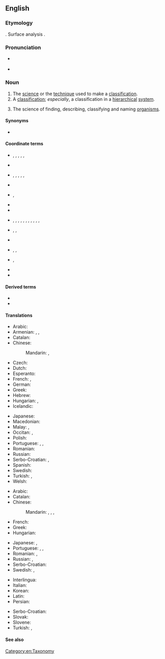 ==English==
{{wikipedia}}

===Etymology===
{{borrowing|en|fr|taxonomie}}. Surface analysis {{confix|en|taxo|nomy}}.

===Pronunciation===
* {{a|UK}} {{IPA|/tækˈsɒnəmi/|lang=en}}
* {{a|US}} {{IPA|/tækˈsɑːnəmi/|lang=en}}

===Noun===
{{en-noun|~|taxonomies}}

# The [[science]] or the [[technique]] used to make a [[classification]].
# A [[classification]]; ''especially'', a classification in a [[hierarchical]] [[system]].
# {{lb|en|taxonomy|uncountable}} The science of finding, describing, classifying and naming [[organism]]s.

====Synonyms====
* {{sense|science of finding, describing, classifying and naming organisms}} {{l|en|alpha taxonomy}}

====Coordinate terms====
* {{l|en|class}}, {{l|en|classis}}, {{l|en|infraclass}}, {{l|en|infraclassis}}, {{l|en|subclass}}, {{l|en|subclassis}}
* {{l|en|domain}}
* {{l|en|familia}}, {{l|en|family}}, {{l|en|subfamilia}}, {{l|en|subfamily}}, {{l|en|superfamilia}}, {{l|en|superfamily}}
* {{l|en|genus}}
* {{l|en|kingdom}}, {{l|en|subkingdom}}
* {{l|en|nomenclature}}
* {{l|en|ontology}}
* {{l|en|order}}, {{l|en|ordo}}, {{l|en|gigaorder}}, {{l|en|grandorder}}, {{l|en|infraorder}}, {{l|en|infraordo}}, {{l|en|magnorder}}, {{l|en|parvorder}}, {{l|en|suborder}}, {{l|en|subordo}}, {{l|en|superorder}}, {{l|en|superordo}}
* {{l|en|phylum}}, {{l|en|subphylum}}, {{l|en|superphylum}}
* {{l|en|rank}}
* {{l|en|regnum}}, {{l|en|subregnum}}, {{l|en|superregnum}}
* {{l|en|species}}, {{l|en|subspecies}}
* {{l|en|taxon}}
* {{l|en|terminology}}

====Derived terms====
* {{l|en|folk taxonomy}}
* {{l|en|scientific taxonomy}}

====Translations====
{{trans-top|science of finding, describing, classifying and naming organisms}}
* Arabic: {{t|ar|عِلْم اَلتَّصْنِيف|m}}
* Armenian: {{t|hy|տաքսոնոմիա|sc=Armn}}, {{t+|hy|կարգաբանություն|sc=Armn}}, {{t+|hy|կարգաբաշխություն|sc=Armn}}
* Catalan: {{t+|ca|taxonomia|f}}
* Chinese:
*: Mandarin: {{t+|cmn|分類學|sc=Hani}}, {{t+|cmn|分类学|tr=fēnlèixué|sc=Hani}}
* Czech: {{t+|cs|taxonomie|f}}
* Dutch: {{t+|nl|taxonomie|f}}
* Esperanto: {{t|eo|taksonomio}}
* French: {{t+|fr|taxinomie|f}}, {{t+|fr|taxonomie|f}}
* German: {{t+|de|Taxonomie|f}}
* Greek: {{t+|el|ταξινομία|f|sc=Grek}}
* Hebrew: {{t+|he|טַקְסוֹנוֹמְיָה|f|tr=taksonómya}}
* Hungarian: {{t+|hu|rendszertan}}, {{t+|hu|taxonómia}}
* Icelandic: {{t|is|flokkunarfræði|m}}
{{trans-mid}}
* Japanese: {{t+|ja|分類学|tr=ぶんるいがく, bunruigaku}}
* Macedonian: {{t|mk|таксономија|f|tr=taksonómija}}
* Malay: {{t|ms|kaji urutan}}, {{t|ms|taksonomi}}
* Occitan: {{t|oc|taxonomia}}, {{t|oc|taxinomia|f}}
* Polish: {{t+|pl|taksonomia|f}}
* Portuguese: {{t+|pt|taxonomia|f}}, {{t+|pt|taxinomia|f}}, {{t+|pt|taxionomia|f}}
* Romanian: {{t+|ro|taxonomie|f}}
* Russian: {{t+|ru|таксоно́мия|f}}
* Serbo-Croatian: {{t+|sh|taksonòmija|f}}, {{t+|sh|sistemàtika|f}}
* Spanish: {{t+|es|taxonomía|f}}
* Swedish: {{t+|sv|taxonomi|c}}
* Turkish: {{t+|tr|sınıflandırma}}, {{t+|tr|taksonomi}}
* Welsh: {{t+|cy|tacsonomeg|f}}
{{trans-bottom}}

{{trans-top|classification in a hierarchical system}}
* Arabic: {{t|ar|تَصْنِيف|m}}
* Catalan: {{t+|ca|taxonomia|f}}
* Chinese:
*: Mandarin: {{t+|cmn|分類法|sc=Hani}}, {{t+|cmn|分类法|tr=fēnlèifǎ|sc=Hani}}, {{t+|cmn|分類|sc=Hani}}, {{t+|cmn|分类|tr=fēnlèi|sc=Hani}}
* French: {{t+|fr|taxinomie|f}}
* Greek: {{t+|el|ταξινόμηση|f|sc=Grek}}
* Hungarian: {{t+|hu|osztályozás}}
{{trans-mid}}
* Japanese: {{t|ja|分類法|tr=ぶんふいほう, bunruihō}}, {{t+|ja|分類|tr=ぶんふい, bunrui}}
* Portuguese: {{t+|pt|taxonomia|f}}, {{t+|pt|taxinomia|f}}, {{t+|pt|taxionomia|f}}
* Romanian: {{t+|ro|taxonomie|f}}, {{t|ro|ierarhică clasificare|f}}
* Russian: {{t+|ru|система́тика|f}}, {{t+|ru|классифика́ция}}
* Serbo-Croatian: {{t+|sh|taksonòmija|f}}
* Swedish: {{t+|sv|taxonomi|c}}, {{t+|sv|systematik|c}}
{{trans-bottom}}

{{checktrans-top}}
* Interlingua: {{t-check|ia|taxinomia}}
* Italian: {{t+check|it|tassonomia|f}}
* Korean: {{t+check|ko|분류학|tr=bunryuhak|sc=Kore}}
* Latin: {{t+check|la|taxonomia|f}}
* Persian: {{t+check|fa|رده بندی|tr=rad-e bandi}}
{{trans-mid}}
* Serbo-Croatian: {{t+check|sh|taksonomija|f}}
* Slovak: {{t-check|sk|taxonómia|f}}
* Slovene: {{t+check|sl|taksonomija|f}}
* Turkish: {{t-check|tr|sınıflandırma bilimi}}, {{t+check|tr|taksonomi}}
{{trans-bottom}}

====See also====

[[Category:en:Taxonomy]]